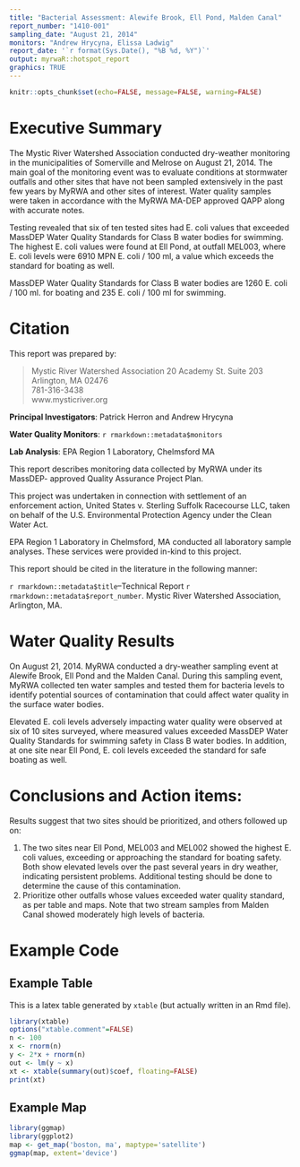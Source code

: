 ```yaml
---
title: "Bacterial Assessment: Alewife Brook, Ell Pond, Malden Canal"
report_number: "1410-001"
sampling_date: "August 21, 2014"
monitors: "Andrew Hrycyna, Elissa Ladwig"
report_date: '`r format(Sys.Date(), "%B %d, %Y")`'
output: myrwaR::hotspot_report
graphics: TRUE
---
```


```r
knitr::opts_chunk$set(echo=FALSE, message=FALSE, warning=FALSE)
```


# Executive Summary

The Mystic River Watershed Association conducted dry-weather monitoring in the municipalities of Somerville and Melrose on August 21, 2014. The main goal of the monitoring event was to evaluate conditions at stormwater outfalls and other sites that have not been sampled extensively in the past few years by MyRWA and other sites of interest. Water quality samples were taken in accordance with the MyRWA MA-DEP approved QAPP along with accurate notes.

Testing revealed that six of ten tested sites had E. coli values that exceeded MassDEP Water Quality Standards for Class B water bodies for swimming. The highest E. coli values were found at Ell Pond, at outfall MEL003, where E. coli levels were 6910 MPN E. coli / 100 ml, a value which exceeds the standard for boating as well.

MassDEP Water Quality Standards for Class B water bodies are 1260 E. coli / 100 ml. for boating and 235 E. coli / 100 ml for swimming.

# Citation

This report was prepared by:

> Mystic River Watershed Association 20 Academy St. Suite 203  
> Arlington, MA 02476  
> 781-316-3438  
> www.mysticriver.org

**Principal Investigators**: Patrick Herron and Andrew Hrycyna

**Water Quality Monitors**: `r rmarkdown::metadata$monitors`

**Lab Analysis**: EPA Region 1 Laboratory, Chelmsford MA

This report describes monitoring data collected by MyRWA under its MassDEP- approved Quality Assurance Project Plan.

This project was undertaken in connection with settlement of an enforcement action, United States v. Sterling Suffolk Racecourse LLC, taken on behalf of the U.S. Environmental Protection Agency under the Clean Water Act.

EPA Region 1 Laboratory in Chelmsford, MA conducted all laboratory sample analyses. These services were provided in-kind to this project.

This report should be cited in the literature in the following manner:

`r rmarkdown::metadata$title`--Technical Report `r rmarkdown::metadata$report_number`. Mystic River Watershed Association, Arlington, MA.

# Water Quality Results

On August 21, 2014. MyRWA conducted a dry-weather sampling event at Alewife Brook, Ell Pond and the Malden Canal. During this sampling event, MyRWA collected ten water samples and tested them for bacteria levels to identify potential sources of contamination that could affect water quality in the surface water bodies.

Elevated E. coli levels adversely impacting water quality were observed at six of 10 sites surveyed, where measured values exceeded MassDEP Water Quality Standards for swimming safety in Class B water bodies. In addition, at one site near Ell Pond, E. coli levels exceeded the standard for safe boating as well.

# Conclusions and Action items:

Results suggest that two sites should be prioritized, and others followed up on:

1. The two sites near Ell Pond, MEL003 and MEL002 showed the highest E. coli values, exceeding or approaching the standard for boating safety. Both show elevated levels over the past several years in dry weather, indicating persistent problems. Additional testing should be done to determine the cause of this contamination.
2. Prioritize other outfalls whose values exceeded water quality standard, as per table and maps. Note that two stream samples from Malden Canal showed moderately high levels of bacteria.

# Example Code

## Example Table

This is a latex table generated by `xtable` (but actually written in an Rmd file).

```r
library(xtable)
options("xtable.comment"=FALSE)
n <- 100
x <- rnorm(n)
y <- 2*x + rnorm(n)
out <- lm(y ~ x)
xt <- xtable(summary(out)$coef, floating=FALSE)
print(xt)
```


## Example Map

```r
library(ggmap)
library(ggplot2)
map <- get_map('boston, ma', maptype='satellite')
ggmap(map, extent='device')
```

